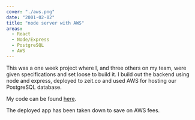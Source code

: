 ```yaml
---
cover: "./aws.png"
date: "2001-02-02"
title: "node server with AWS"
areas:
  - React
  - Node/Express
  - PostgreSQL
  - AWS
---
```


This was a one week project where I, and three others on my team, were given specifications
and set loose to build it. I build out the backend using node and express, deployed to
zeit.co and used AWS for hosting our PostgreSQL database.


My code can be found [here](https://github.com/mentor-me-lambda-build-week-2/back-end).

The deployed app has been taken down to save on AWS fees.